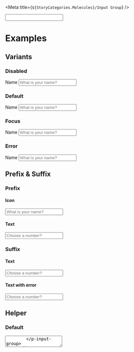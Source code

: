 
<Meta title={`${StoryCategories.Molecules}/Input Group`} />

<input class="p-input" GroupDocs />

# Examples

## Variants

### Disabled

<Canvas>
    <div class="flex items-center h-32 px-10">
        <p-input-group disabled>
            <span slot="label">Name</span>
            <input
                class="p-input"
                slot="input"
                type="text"
                placeholder="What is your name?"
            />
        </p-input-group>
    </div>
</Canvas>

### Default

<Canvas>
    <div class="flex items-center h-32 px-10">
        <p-input-group>
            <span slot="label">Name</span>
            <input
                class="p-input"
                slot="input"
                type="text"
                placeholder="What is your name?"
            />
        </p-input-group>
    </div>
</Canvas>

### Focus

<Canvas>
    <div class="flex items-center h-32 px-10">
        <p-input-group focused>
            <span slot="label">Name</span>
            <input
                class="p-input"
                slot="input"
                type="text"
                placeholder="What is your name?"
            />
        </p-input-group>
    </div>
</Canvas>

### Error

<Canvas>
    <div class="flex items-center h-32 px-10">
        <p-input-group error="Invalid">
            <span slot="label">Name</span>
            <input
                class="p-input"
                slot="input"
                type="text"
                placeholder="What is your name?"
            />
        </p-input-group>
    </div>
</Canvas>

## Prefix & Suffix

### Prefix

#### Icon

<Canvas>
    <div class="flex items-center h-32 px-10">
        <p-input-group label="Name" icon="person">
            <input
                class="p-input"
                slot="input"
                type="text"
                placeholder="What is your name?"
            />
        </p-input-group>
    </div>
</Canvas>

#### Text

<Canvas>
    <div class="flex items-center h-32 px-10">
        <p-input-group label="Name" prefix="#">
            <input
                class="p-input"
                slot="input"
                type="number"
                placeholder="Choose a number?"
            />
        </p-input-group>
    </div>
</Canvas>

### Suffix

#### Text

<Canvas>
    <div class="flex items-center h-32 px-10">
        <p-input-group label="Name" suffix="#">
            <input
                class="p-input"
                slot="input"
                type="number"
                placeholder="Choose a number?"
            />
        </p-input-group>
    </div>
</Canvas>

#### Text with error

<Canvas>
    <div class="flex items-center h-32 px-10">
        <p-input-group label="Name" suffix="#" error="Not a number">
            <input
                class="p-input"
                slot="input"
                type="number"
                placeholder="Choose a number?"
            />
        </p-input-group>
    </div>
</Canvas>

## Helper

### Default

<Canvas>
    <div class="flex items-center h-32 px-10">
        <p-input-group helper="The on your birth certificate." label="Name">
            <textarea
                class="p-input"
                slot="input"
                placeholder="Tell me your story?"
            />
        </p-input-group>
    </div>
</Canvas>

### Slotted

<Canvas>
    <div class="flex items-center h-32 px-10">
        <p-input-group label="Name">
            <textarea
                class="p-input"
                slot="input"
                placeholder="Tell me your story?"
            />
            <span slot="helper">
                The name on your birth certificate. (slotted)
            </span>
        </p-input-group>
    </div>
</Canvas>

## Header

### Custom header item

<Canvas>
    <div class="flex items-center h-32 px-10">
        <p-input-group label="Password">
            <input
                class="p-input"
                slot="input"
                type="password"
                placeholder="What is your password?"
            />
            <p-button
                slot="header"
                variant="text"
                size="small"
                class="-mt-2 -mb-2"
            >
                Password forgotten?
            </p-button>
        </p-input-group>
    </div>
</Canvas>

### With helper

<Canvas>
    <div class="flex items-center h-32 px-10">
        <p-input-group label="Password" helper="I am helping!">
            <input
                class="p-input"
                slot="input"
                type="password"
                placeholder="What is your password?"
            />
            <p-button
                slot="header"
                variant="text"
                size="small"
                class="-mt-2 -mb-2"
            >
                Password forgotten?
            </p-button>
        </p-input-group>
    </div>
</Canvas>
